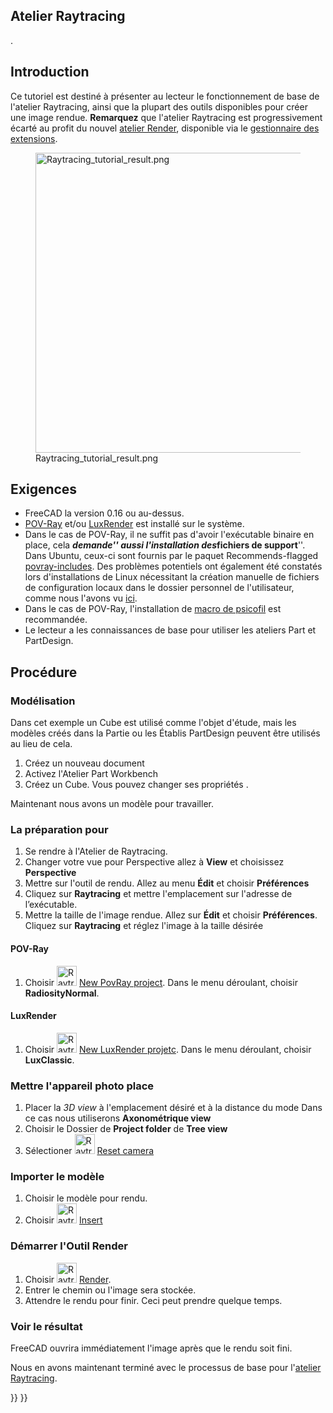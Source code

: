 <languages/>

<span id="Raytracing_Workbench"></span>
==Atelier Raytracing==

{{VeryImportantMessage|L'[[Raytracing_Workbench/fr|atelier Raytracing]] a été remplacé par le nouvel [https://github.com/FreeCAD/FreeCAD-render atelier Render], qui est destiné à le remplacer. L'atelier Render peut être installé via le [[Std_AddonMgr/fr|Gestionnaire des extensions]]. L'information ici est fournie parce que par défaut FreeCAD est toujours livré (à partir de 0.19-24276) avec l'atelier Raytracing et parce que le nouveau module devrait fondamentalement fonctionner de la même manière}}.

{{TutorialInfo/fr
|Topic= Raytracing
|Level= Débutant
|Time= 10 minutes + Render time
|Author=[http://freecadweb.org/wiki/index.php?title=User:Drei Drei]
|FCVersion=0.16 et plus
|Files=
}}

== Introduction ==
Ce tutoriel est destiné à présenter au lecteur le fonctionnement de base de l'atelier Raytracing, ainsi que la plupart des outils disponibles pour créer une image rendue. '''Remarquez''' que l'atelier Raytracing est progressivement écarté au profit du nouvel [https://github.com/FreeCAD/FreeCAD-render atelier Render], disponible via le [[Std_AddonMgr/fr|gestionnaire des extensions]].

[[Image:Raytracing_tutorial_result.png|480px]]

<div class="mw-translate-fuzzy">
== Exigences ==
* FreeCAD la version 0.16 ou au-dessus.
* [http://www.povray.org/ POV-Ray] et/ou [https://luxcorerender.org/ LuxRender] est installé sur le système.
* Dans le cas de POV-Ray, il ne suffit pas d'avoir l'exécutable binaire en place, cela '''''demande''''' aussi l'installation des '''''fichiers de support'''''. Dans Ubuntu, ceux-ci sont fournis par le paquet Recommends-flagged [https://packages.ubuntu.com/search?keywords=povray-includes povray-includes]. Des problèmes potentiels ont également été constatés lors d'installations de Linux nécessitant la création manuelle de fichiers de configuration locaux dans le dossier personnel de l'utilisateur, comme nous l'avons vu [https://forum.freecadweb.org/viewtopic.php?f=3&t=27548&start=10#p224576 ici].
* Dans le cas de POV-Ray, l'installation de [https://github.com/psicofil/Macros_FreeCAD macro de psicofil] est recommandée.
* Le lecteur a les connaissances de base pour utiliser les ateliers Part et PartDesign.
</div>

<span id="Procedure"></span>
== Procédure == 

=== Modélisation ===
Dans cet exemple un Cube est utilisé comme l'objet d'étude, mais les modèles créés dans la Partie ou les Établis PartDesign peuvent être utilisés au lieu de cela.

# Créez un nouveau document
# Activez l'Atelier Part Workbench
# Créez un Cube. Vous pouvez  changer ses propriétés .

Maintenant nous avons un modèle pour travailler.

=== La préparation pour === 
#Se rendre  à l'Atelier de Raytracing.
#Changer votre vue pour Perspective allez à '''View''' et choisissez  '''Perspective'''
#Mettre sur l'outil de rendu. Allez au menu '''Édit''' et choisir  '''Préférences''' 
#Cliquez sur '''Raytracing''' et mettre l'emplacement sur l'adresse de l’exécutable.
#Mettre la taille de l'image rendue. Allez sur '''Édit''' et choisir '''Préférences'''. Cliquez sur '''Raytracing''' et réglez l'image à la taille désirée

==== POV-Ray ====
# Choisir [[Image:Raytrace_New.svg|32px]] [[Raytracing_New/fr|New PovRay project]]. Dans le menu déroulant, choisir '''RadiosityNormal'''.

==== LuxRender ====
#Choisir [[Image:Raytrace_Lux.svg|32px]] [[Raytracing_Lux/fr|New LuxRender projetc]]. Dans le menu déroulant, choisir '''LuxClassic'''.

=== Mettre l'appareil photo place === 
#Placer la  ''3D view''  à l'emplacement désiré et à la distance du mode Dans ce cas nous utiliserons  '''Axonométrique view'''
#Choisir le Dossier de '''Project folder''' de '''Tree view'''
#Sélectioner [[Image:Raytrace_ResetCamera.svg|32px]] [[Raytracing_ResetCamera/fr|Reset camera]]

=== Importer le modèle === 
#Choisir le modèle pour rendu.
#Choisir [[Image:Raytrace_NewPartSegment.svg|32px]] [[Raytracing_InsertPart/fr|Insert]]

=== Démarrer l'Outil Render ===
# Choisir [[Image:Raytrace_Render.svg|32px]] [[Raytracing_Render/fr|Render]].
# Entrer le chemin ou l'image sera stockée.
# Attendre le rendu pour finir. Ceci peut prendre quelque temps.

=== Voir le résultat ===
FreeCAD ouvrira immédiatement l'image après que le rendu soit fini.

Nous en avons maintenant terminé avec le processus de base pour l'[[Raytracing_Workbench/fr|atelier Raytracing]].


{{Raytracing Tools navi{{#translation:}}}}
{{Userdocnavi{{#translation:}}}}